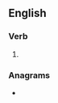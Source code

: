 ==English==

===Verb===
{{head|en|present participle}}

# {{present participle of|delineate|lang=en|nocat=1}}

===Anagrams===
* {{l|en|nateglinide}}